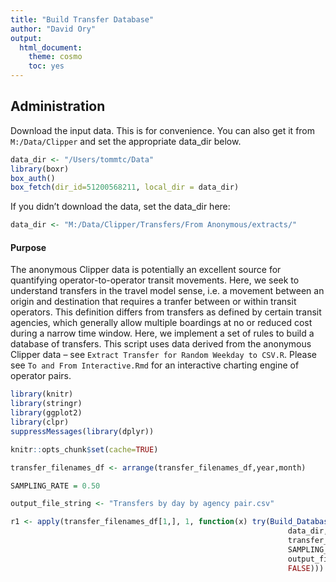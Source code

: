 ```yaml
---
title: "Build Transfer Database"
author: "David Ory"
output:
  html_document:
    theme: cosmo
    toc: yes
---
```

## Administration

Download the input data. This is for convenience. You can also get it from `M:/Data/Clipper` and set the appropriate data_dir below. 

```r
data_dir <- "/Users/tommtc/Data"
library(boxr)
box_auth()
box_fetch(dir_id=51200568211, local_dir = data_dir)
```

If you didn't download the data, set the data_dir here:

```r
data_dir <- "M:/Data/Clipper/Transfers/From Anonymous/extracts/"
```

#### Purpose

The anonymous Clipper data is potentially an excellent source for quantifying operator-to-operator transit movements.  Here, we seek to understand transfers in the travel model sense, i.e. a movement between an origin and destination that requires a tranfer between or within transit operators.  This definition differs from transfers as defined by certain transit agencies, which generally allow multiple boardings at no or reduced cost during a narrow time window.  Here, we implement a set of rules to build a database of transfers.  This script uses data derived from the anonymous Clipper data -- see `Extract Transfer for Random Weekday to CSV.R`.  Please see `To and From Interactive.Rmd` for an interactive charting engine of operator pairs.

```r
library(knitr)
library(stringr)
library(ggplot2)
library(clpr)
suppressMessages(library(dplyr))
```

```r
knitr::opts_chunk$set(cache=TRUE)
```

```r
transfer_filenames_df <- arrange(transfer_filenames_df,year,month) 
```

```r
SAMPLING_RATE = 0.50

output_file_string <- "Transfers by day by agency pair.csv"

r1 <- apply(transfer_filenames_df[1,], 1, function(x) try(Build_Database(x, 
                                                              data_dir, 
                                                              transfer_rules_df, 
                                                              SAMPLING_RATE, 
                                                              output_file_string, 
                                                              FALSE)))
```
